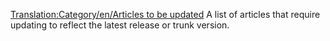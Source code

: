 [[Translation:Category/en/Articles to be updated]]
A list of articles that require updating to reflect the latest release or trunk version.